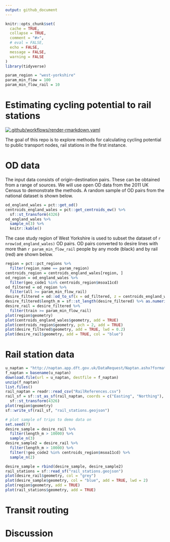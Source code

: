 ```yaml
---
output: github_document
---
```


<!-- README.md is generated from README.Rmd. Please edit that file -->

```r
knitr::opts_chunk$set(
  cache = TRUE,
  collapse = TRUE,
  comment = "#>",
  # eval = FALSE,
  echo = FALSE,
  message = FALSE,
  warning = FALSE
)
library(tidyverse)

param_region = "west-yorkshire"
param_min_flow = 100
param_min_flow_rail = 10
```

# Estimating cycling potential to rail stations

<!-- badges: start -->
[![.github/workflows/render-rmarkdown.yaml](https://github.com/npct/rail/actions/workflows/render-rmarkdown.yaml/badge.svg)](https://github.com/npct/rail/actions/workflows/render-rmarkdown.yaml)
<!-- badges: end -->

The goal of this repo is to explore methods for calculating cycling potential to public transport nodes, rail stations in the first instance.

# OD data

The input data consists of origin-destination pairs.
These can be obtained from a range of sources.
We will use open OD data from the 2011 UK Census to demonstrate the methods.
A random sample of OD pairs from the national dataset is shown below.

```r
od_england_wales = pct::get_od()
centroids_england_wales = pct::get_centroids_ew() %>% 
  sf::st_transform(4326)
od_england_wales %>% 
  sample_n(3) %>% 
  knitr::kable()
```

The case study region of West Yorkshire is used to subset the dataset of `r nrow(od_england_wales)` OD pairs.
OD pairs converted to desire lines with more than `r param_min_flow_rail` people by any mode (black) and by rail (red) are shown below.

```r
region = pct::pct_regions %>% 
  filter(region_name == param_region)
centroids_region = centroids_england_wales[region, ]
od_region = od_england_wales %>% 
  filter(geo_code1 %in% centroids_region$msoa11cd)
od_filtered = od_region %>% 
  filter(all >= param_min_flow_rail)
desire_filtered = od::od_to_sf(x = od_filtered, z = centroids_england_wales)
desire_filtered$length_m = sf::st_length(desire_filtered) %>% as.numeric()
desire_rail = desire_filtered %>% 
  filter(train >= param_min_flow_rail)
plot(region$geometry)
plot(centroids_england_wales$geometry, add = TRUE)
plot(centroids_region$geometry, pch = 2, add = TRUE)
plot(desire_filtered$geometry, add = TRUE, lwd = 0.2)
plot(desire_rail$geometry, add = TRUE, col = "blue")
```

# Rail station data

```r
u_naptan = "http://naptan.app.dft.gov.uk/DataRequest/Naptan.ashx?format=csv"
f_naptan = basename(u_naptan)
download.file(url = u_naptan, destfile = f_naptan)
unzip(f_naptan)
list.files()
rail_naptan = readr::read_csv("RailReferences.csv")
rail_sf = sf::st_as_sf(rail_naptan, coords = c("Easting", "Northing"), crs = 27700) %>% 
  sf::st_transform(4326)
plot(region$geometry)
sf::write_sf(rail_sf, "rail_stations.geojson")
```

```r
# plot sample of trips to demo data on
set.seed(7)
desire_sample = desire_rail %>% 
  filter(length_m > 10000) %>% 
  sample_n(3)
desire_sample2 = desire_rail %>% 
  filter(length_m > 10000) %>% 
  filter(!geo_code2 %in% centroids_region$msoa11cd) %>% 
  sample_n(2)

desire_sample = rbind(desire_sample, desire_sample2)
rail_stations = sf::read_sf("rail_stations.geojson")
plot(desire_rail$geometry, col = "grey")
plot(desire_sample$geometry, col = "blue", add = TRUE, lwd = 2)
plot(region$geometry, add = TRUE)
plot(rail_stations$geometry, add = TRUE)
```



# Transit routing



# Discussion
